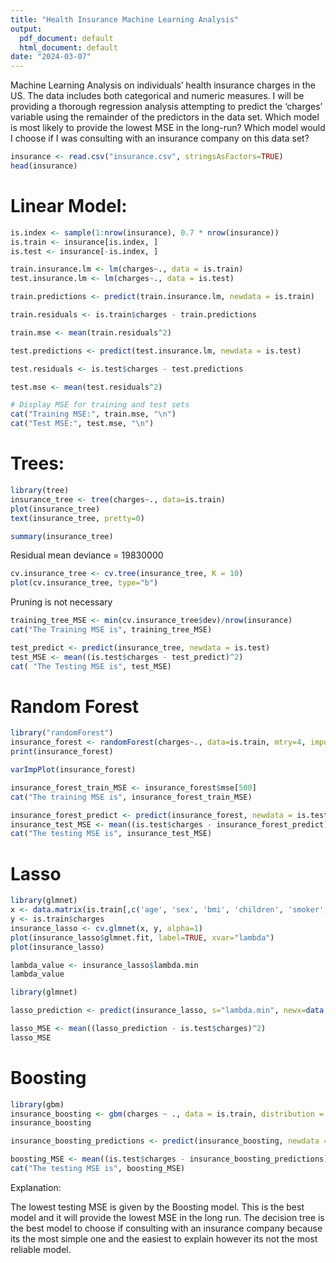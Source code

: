 ```yaml
---
title: "Health Insurance Machine Learning Analysis"
output:
  pdf_document: default
  html_document: default
date: "2024-03-07"
---
```


Machine Learning Analysis on individuals’ health insurance charges in the US. The data includes both categorical and numeric measures. I will be providing a thorough regression analysis attempting to predict the ‘charges’ variable using the remainder of the predictors in the data set. Which model is most likely to provide the lowest MSE in the long-run? Which model would I choose if I was consulting with an insurance company on this data set?

```r
insurance <- read.csv("insurance.csv", stringsAsFactors=TRUE)
head(insurance)
```
# Linear Model:
```r
is.index <- sample(1:nrow(insurance), 0.7 * nrow(insurance))
is.train <- insurance[is.index, ]
is.test <- insurance[-is.index, ]
```

```r
train.insurance.lm <- lm(charges~., data = is.train)
test.insurance.lm <- lm(charges~., data = is.test)

train.predictions <- predict(train.insurance.lm, newdata = is.train)

train.residuals <- is.train$charges - train.predictions

train.mse <- mean(train.residuals^2)

test.predictions <- predict(test.insurance.lm, newdata = is.test)

test.residuals <- is.test$charges - test.predictions

test.mse <- mean(test.residuals^2)

# Display MSE for training and test sets
cat("Training MSE:", train.mse, "\n")
cat("Test MSE:", test.mse, "\n")
```

# Trees:
```r
library(tree)
insurance_tree <- tree(charges~., data=is.train)
plot(insurance_tree)
text(insurance_tree, pretty=0)
```
```r
summary(insurance_tree)
```
Residual mean deviance = 19830000

```r
cv.insurance_tree <- cv.tree(insurance_tree, K = 10)
plot(cv.insurance_tree, type="b")
```
Pruning is not necessary

```r
training_tree_MSE <- min(cv.insurance_tree$dev)/nrow(insurance)
cat("The Training MSE is", training_tree_MSE)
```

```r
test_predict <- predict(insurance_tree, newdata = is.test)
test_MSE <- mean((is.test$charges - test_predict)^2)
cat( "The Testing MSE is", test_MSE)
```

# Random Forest

```r
library("randomForest")
insurance_forest <- randomForest(charges~., data=is.train, mtry=4, importance=TRUE)
print(insurance_forest)
```

```r
varImpPlot(insurance_forest)
```

```r
insurance_forest_train_MSE <- insurance_forest$mse[500]
cat("The training MSE is", insurance_forest_train_MSE)
```

```r
insurance_forest_predict <- predict(insurance_forest, newdata = is.test)
insurance_test_MSE <- mean((is.test$charges - insurance_forest_predict)^2)
cat("The testing MSE is", insurance_test_MSE)
```

# Lasso
```r
library(glmnet)
x <- data.matrix(is.train[,c('age', 'sex', 'bmi', 'children', 'smoker', 'region')])
y <- is.train$charges
insurance_lasso <- cv.glmnet(x, y, alpha=1)
plot(insurance_lasso$glmnet.fit, label=TRUE, xvar="lambda")
plot(insurance_lasso)
```
```r
lambda_value <- insurance_lasso$lambda.min
lambda_value
```

```r
library(glmnet)

lasso_prediction <- predict(insurance_lasso, s="lambda.min", newx=data.matrix(is.test[,c('age', 'sex', 'bmi', 'children', 'smoker', 'region')]))

lasso_MSE <- mean((lasso_prediction - is.test$charges)^2)
lasso_MSE
```

# Boosting

```r
library(gbm)
insurance_boosting <- gbm(charges ~ ., data = is.train, distribution = "gaussian", n.trees = 5000, cv.folds = 10, shrinkage = 0.1, interaction.depth = 2)
insurance_boosting
```

```r
insurance_boosting_predictions <- predict(insurance_boosting, newdata = is.test)
```

```r
boosting_MSE <- mean((is.test$charges - insurance_boosting_predictions)^2)
cat("The testing MSE is", boosting_MSE)
```

Explanation:

The lowest testing MSE is given by the Boosting model. This is the best model and it will provide the lowest MSE in the long run. The decision tree is the best model to choose if consulting with an insurance company because its the most simple one and the easiest to explain however its not the most reliable model. 
